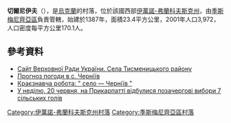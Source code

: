 {{coord|48|51|25|N|24|43|2|E|scale:30000|display=title}}

'''切爾尼伊夫'''（{{lang-uk|Черніїв}}），是[[烏克蘭|烏克蘭]]的村落，位於該國西部[[伊萬諾-弗蘭科夫斯克州|伊萬諾-弗蘭科夫斯克州]]，由[[季斯梅尼齊亞區|季斯梅尼齊亞區]]負責管轄，始建於1387年，面積23.4平方公里，2001年人口3,972，人口密度每平方公里170.1人。

==參考資料==
* [http://w1.c1.rada.gov.ua/pls/z7502/A004SIL?rdat1=11.08.2012&rf7571=14246 Сайт Верховної Ради України. Села Тисменицького району]{{Webarchive|url=https://archive.is/20121205045846/w1.c1.rada.gov.ua/pls/z7502/A004SIL?rdat1=11.08.2012&rf7571=14246 |date=2012-12-05 }}
* [http://weather.in.ua/ua/ivano-frankovskaja/28339 Прогноз погоди в с. Черніїв] {{Wayback|url=http://weather.in.ua/ua/ivano-frankovskaja/28339 |date=20160305074615 }}
* [http://www.history.iv-fr.net/article.php?id=937 Краєзнавча робота: " село — Черніїв "] {{Wayback|url=http://www.history.iv-fr.net/article.php?id=937 |date=20160305164624 }}
* [http://www.briz.if.ua/index.php?nid=11850 У неділю, 20 червня, на Прикарпатті відбулися позачергові вибори 7 сільських голів]

{{DEFAULTSORT:Черніїв}}
[[Category:伊萬諾-弗蘭科夫斯克州村落|Category:伊萬諾-弗蘭科夫斯克州村落]]
[[Category:季斯梅尼齊亞區村落|Category:季斯梅尼齊亞區村落]]


{{IvanoFrankivsk-geo-stub}}
